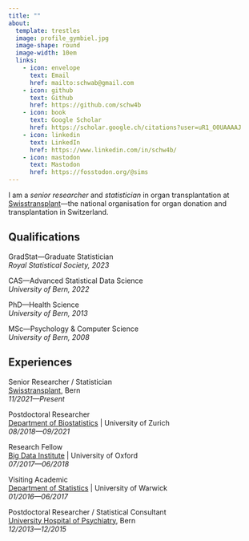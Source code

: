 ```yaml
---
title: ""
about:
  template: trestles
  image: profile_gymbiel.jpg
  image-shape: round
  image-width: 10em
  links:
    - icon: envelope
      text: Email
      href: mailto:schwab@gmail.com
    - icon: github
      text: Github
      href: https://github.com/schw4b
    - icon: book
      text: Google Scholar
      href: https://scholar.google.ch/citations?user=uR1_O0UAAAAJ
    - icon: linkedin
      text: LinkedIn
      href: https://www.linkedin.com/in/schw4b/
    - icon: mastodon
      text: Mastodon
      href: https://fosstodon.org/@sims
---
```

I am a *senior researcher* and *statistician* in organ transplantation at [Swisstransplant](https://www.swisstransplant.org/)---the national organisation for organ donation and transplantation in Switzerland.

## Qualifications

GradStat---Graduate Statistician\
*Royal Statistical Society, 2023*

CAS---Advanced Statistical Data Science\
*University of Bern, 2022*

PhD---Health Science\
*University of Bern, 2013*

MSc---Psychology & Computer Science\
*University of Bern, 2008*

## Experiences
Senior Researcher / Statistician \
[Swisstransplant](https://www.swisstransplant.org/), Bern\
*11/2021---Present*

Postdoctoral Researcher \
[Department of Biostatistics](https://www.ebpi.uzh.ch/) | University of Zurich\
*08/2018---09/2021*

Research Fellow \
[Big Data Institute](https://www.bdi.ox.ac.uk/) | University of Oxford\
*07/2017---06/2018*

Visiting Academic \
[Department of Statistics](https://warwick.ac.uk/fac/sci/statistics/) | University of Warwick\
*01/2016---06/2017*

Postdoctoral Researcher / Statistical Consultant\
[University Hospital of Psychiatry](https://www.upd.ch/de/), Bern\
*12/2013---12/2015*